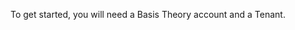 
<!-- This doesn't contain headings because they are not supported by the TOC -->
<!-- https://github.com/facebook/docusaurus/issues/3915 -->

To get started, you will need a Basis Theory account and a Tenant.

<AuthButtons />
